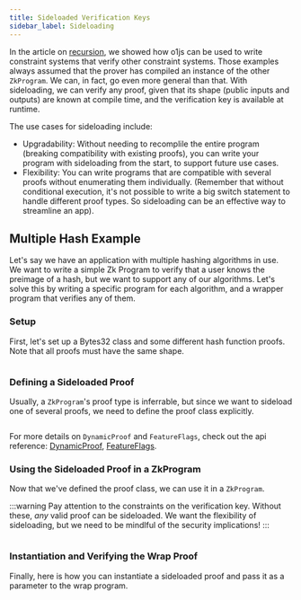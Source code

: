 ```yaml
---
title: Sideloaded Verification Keys
sidebar_label: Sideloading
---
```


In the article on [recursion](/docs/advanced-concepts/recursion.mdx), we showed how o1js can be used to
write constraint systems that verify other constraint systems.  Those examples always assumed that the
prover has compiled an instance of the other `ZkProgram`.  We can, in fact, go even more general than that.
With sideloading, we can verify any proof, given that its shape (public inputs and outputs) are known at
compile time, and the verification key is available at runtime.

The use cases for sideloading include:
- Upgradability: Without needing to recomplile the entire program (breaking compatibility with existing 
  proofs), you can write your program with sideloading from the start, to support future use cases.
- Flexibility: You can write programs that are compatible with several proofs without enumerating them
  individually.  (Remember that without conditional execution, it's not possible to write a big switch
  statement to handle different proof types.  So sideloading can be an effective way to streamline an
  app).

## Multiple Hash Example

Let's say we have an application with multiple hashing algorithms in use.  We want to write a simple Zk
Program to verify that a user knows the preimage of a hash, but we want to support any of our 
algorithms.  Let's solve this by writing a specific program for each algorithm, and a wrapper program
that verifies any of them.

### Setup

First, let's set up a Bytes32 class and some different hash function proofs.  Note that all proofs must
have the same shape.

```ts file=../snippets/sideloaded-vks/sideloaded-vks.ts start=start_multi_hash_setup end=end_multi_hash_setup
```

### Defining a Sideloaded Proof

Usually, a `ZkProgram`'s proof type is inferrable, but since we want to sideload one of several proofs, we
need to define the proof class explicitly.

```ts file=../snippets/sideloaded-vks/sideloaded-vks.ts start=start_multi_hash_proof end=end_multi_hash_proof
```

For more details on `DynamicProof` and `FeatureFlags`, check out the api reference: [DynamicProof](/api-reference/classes/DynamicProof.mdx), [FeatureFlags](/api-reference/variables/FeatureFlags.mdx).


### Using the Sideloaded Proof in a ZkProgram

Now that we've defined the proof class, we can use it in a `ZkProgram`.

:::warning
Pay attention to the constraints on the verification key.  Without these, _any_ valid proof can be sideloaded.
We want the flexibility of sideloading, but we need to be mindlful of the security implications!
:::

```ts file=../snippets/sideloaded-vks/sideloaded-vks.ts start=start_multi_hash_program end=end_multi_hash_program
```

### Instantiation and Verifying the Wrap Proof

Finally, here is how you can instantiate a sideloaded proof and pass it as a parameter to the wrap
program.

```ts file=../snippets/sideloaded-vks/sideloaded-vks.ts start=start_multi_hash_verify end=end_multi_hash_verify
```